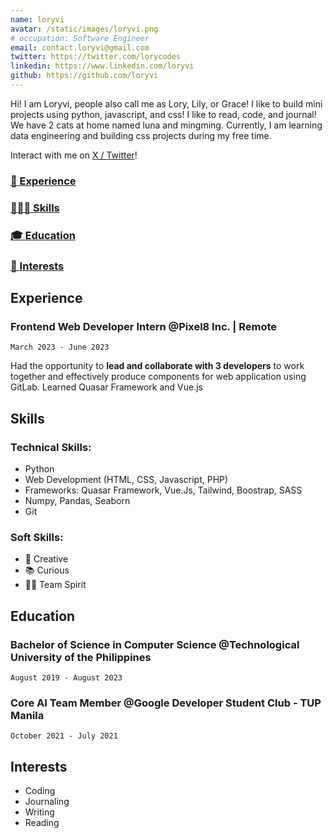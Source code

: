 ```yaml
---
name: loryvi
avatar: /static/images/loryvi.png
# occupation: Software Engineer
email: contact.loryvi@gmail.com
twitter: https://twitter.com/lorycodes
linkedin: https://www.linkedin.com/loryvi
github: https://github.com/loryvi
---
```


Hi! I am Loryvi, people also call me as Lory, Lily, or Grace! I like to build mini projects using python, javascript, and css!
I like to read, code, and journal! We have 2 cats at home named luna and mingming.
Currently, I am learning data engineering and building css projects during my free time.

Interact with me on [X / Twitter](https://www.twitter.com/lorycodes)!

### [💼 Experience](#experience)

### [🤹🏼‍♂️ Skills](#skills)

### [🎓 Education](#education)

### [🏐 Interests](#interests)

## Experience

### Frontend Web Developer Intern @**Pixel8 Inc. | Remote**

`March 2023 - June 2023`

Had the opportunity to **lead and collaborate with 3 developers** to work together and effectively produce components for web application using GitLab.
Learned Quasar Framework and Vue.js

## Skills

### Technical Skills:

- Python
- Web Development (HTML, CSS, Javascript, PHP)
- Frameworks: Quasar Framework, Vue.Js, Tailwind, Boostrap, SASS
- Numpy, Pandas, Seaborn
- Git

### Soft Skills:

- 🎨 Creative
- 📚 Curious
- 🤝🏼 Team Spirit

## Education

### Bachelor of Science in Computer Science @Technological University of the Philippines

`August 2019 - August 2023`

### Core AI Team Member @Google Developer Student Club - TUP Manila

`October 2021 - July 2021`

## Interests

- Coding
- Journaling
- Writing
- Reading
